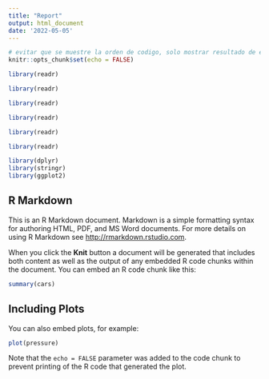 ```yaml
---
title: "Report"
output: html_document
date: '2022-05-05'
---
```


```r
# evitar que se muestre la orden de codigo, solo mostrar resultado de ejecucion
knitr::opts_chunk$set(echo = FALSE)
```

```r
library(readr)
```

```r
library(readr)
```


```r
library(readr)
```


```r
library(readr)
```


```r
library(readr)
```


```r
library(readr)
```


```r
library(dplyr)
library(stringr)
library(ggplot2)
```

## R Markdown

This is an R Markdown document. Markdown is a simple formatting syntax for authoring HTML, PDF, and MS Word documents. For more details on using R Markdown see <http://rmarkdown.rstudio.com>.

When you click the **Knit** button a document will be generated that includes both content as well as the output of any embedded R code chunks within the document. You can embed an R code chunk like this:

```r
summary(cars)
```

## Including Plots

You can also embed plots, for example:

```r
plot(pressure)
```

Note that the `echo = FALSE` parameter was added to the code chunk to prevent printing of the R code that generated the plot.
